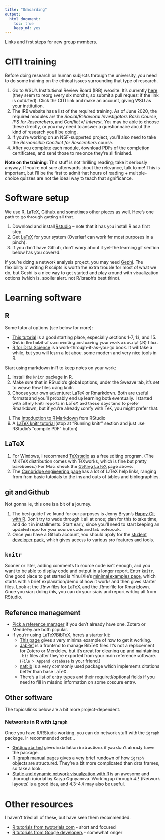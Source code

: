 ```yaml
---
title: "Onboarding"
output: 
  html_document: 
    toc: true
    keep_md: yes
---
```


Links and first steps for new group members. 


# CITI training

Before doing research on human subjects through the university, you need to do some training on the ethical issues surrounding that type of research. 

1. Go to WSU's Institutional Review Board (IRB) website. It's currently [here](https://www.wright.edu/research/research-compliance/irb-general-information) (they seem to reorg every six months, so submit a pull request if the link is outdated). Click the CITI link and make an account, giving WSU as your institution.  
2. The IRB website has a list of the required training. As of June 2020, the required modules are the *Social/Behavioral Investigators Basic Course*, *IPS for Researchers*, and *Conflict of Interest*. You may be able to choose these directly, or you may need to answer a questionnaire about the kind of research you'll be doing. 
3. If you're working on an NSF-supported project, you'll also need to take the *Responsible Conduct for Researchers* course. 
4. After you complete each module, download PDFs of the completion certificates, and send those to me once they're all finished. 

**Note on the training**: This stuff is not thrilling reading; take it seriously anyway. If you're not sure afterwards about the relevance, talk to me! This is important, but I'll be the first to admit that hours of reading + multiple-choice quizzes are not the ideal way to teach that significance. 



# Software setup

We use R, LaTeX, Github, and sometimes other pieces as well. Here's one path to go through getting all that.

1. Download and install [Rstudio](https://rstudio.com/products/rstudio/download/) -- note that it has you install R as a first step. 
2. Get [LaTeX](https://www.latex-project.org/get/) for your system (Overleaf can work for most purposes in a pinch).
3. If you don't have Github, don't worry about it yet--the learning git section below has you covered.

If you're doing a network analysis project, you may need [Gephi](https://gephi.org/). The flexibility of writing R scripts is worth the extra trouble for most of what we do, but Gephi is a nice way to get started and play around with visualization options (which is, spoiler alert, not R/igraph's best thing). 


# Learning software

## R

Some tutorial options (see below for more):

* [This tutorial](http://www.cyclismo.org/tutorial/R/) is a good starting place, especially sections 1-7, 13, and 15. Get in the habit of commenting and saving your work as script (.R) files. 
* [R for Data Science](https://r4ds.had.co.nz/) is a work-through-it-as-you-go book. It will take a while, but you will learn a lot about some modern and very nice tools in R.

Start using markdown in R to keep notes on your work:

1. Install the `knitr` package in R. 
2. Make sure that in RStudio's global options, under the Sweave tab, it's set to weave Rnw files using knitr.
3. Choose your own adventure: LaTeX or Rmarkdown. Both are useful formats and you'll probably end up learning both eventually. I started with all my knitr reports in LaTeX and these days tend to prefer Rmarkdown, but if you're already comfy with TeX, you might prefer that.
  i) The [Introduction to R Markdown](https://rmarkdown.rstudio.com/articles_intro.html) from RStudio
  ii) A [LaTeX knitr tutorial](https://joshldavis.com/2014/04/12/beginners-tutorial-for-knitr/) (stop at "Running knitr" section and just use RStudio's "compile PDF" button)


## LaTeX

1. For Windows, I recommend [TeXstudio](https://texstudio.org/) as a free editing program. (The MiKTeX distribution comes with TeXworks, which is fine but pretty barebones.) For Mac, check the [Getting LaTeX](https://www.latex-project.org/get/) page above.
2. The [Cambridge engineering page](www-h.eng.cam.ac.uk/help/tpl/textprocessing/) has a lot of LaTeX help links, ranging from from basic tutorials to the ins and outs of tables and bibliographies. 


## git and Github 

Not gonna lie, this one is a bit of a journey. 

1. The best guide I've found for our purposes is Jenny Bryan's [Happy Git with R](https://happygitwithr.com/). Don't try to wade through it all at once; plan for this to take time, and do it in installments. Start early, since you'll need to start keeping an updated repo for your source code and lab notebook. 
2. Once you have a Github account, you should apply for the [student developer pack](https://docs.github.com/en/free-pro-team@latest/github/teaching-and-learning-with-github-education/applying-for-a-student-developer-pack), which gives access to various pro features and tools.


## `knitr`

Sooner or later, adding comments to source code isn't enough, and you want to be able to display code and output in a longer report. Enter `knitr`. One good place to get started is Yihui Xie's [minimal examples page](https://yihui.org/knitr/demo/minimal/), which starts with a brief explanation/demo of how it works and then gives starter files. Look at the .Rnw files for LaTeX, and the .Rmd file for Rmarkdown. Once you start doing this, you can do your stats and report writing all from RStudio. 


## Reference management

* [Pick a reference manager](https://en.wikipedia.org/wiki/Comparison_of_reference_management_software) if you don't already have one. Zotero or Mendeley are both popular. 
* If you're using LaTeX/BibTeX, here's a starter kit:
  + [This page](http://www.bibtex.org/Using/) gives a very minimal example of how to get it working. 
  + [JabRef](https://www.jabref.org/) is a frontend to manage BibTeX files. It's not a replacement for Zotero or Mendeley, but it's great for cleaning up and maintaining `.bib` files after they're exported from your main reference software. (`File > Append database` is your friend.)
  + [natbib](http://merkel.texture.rocks/Latex/natbib.php) is a very commonly used package which implements citations better than base LaTeX. 
  + There's a [list of entry types](https://kmh-lanl.hansonhub.com/spie/bibtex-overview.html) and their required/optional fields if you need to fill in missing information on some obscure entry.



## Other software

The topics/links below are a bit more project-dependent.

### Networks in R with `igraph`

Once you have R/RStudio working, you can do network stuff with the `igraph` package. In recommended order...

* [Getting started](https://igraph.org/r/) gives installation instructions if you don't already have the package.
* [R igraph manual pages](https://igraph.org/r/doc/aaa-igraph-package.html) gives a very brief rundown of how `igraph` objects are structured. They're a bit more complicated than data frames, so take a look.
* [Static and dynamic network visualization with R](https://kateto.net/network-visualization) is an awesome and thorough tutorial by Katya Ognyanova. Working up through 4.2 (Network layouts) is a good idea, and 4.3-4.4 may also be useful. 


# Other resources

I haven't tried all of these, but have seen them recommended. 

* [R tutorials from twotorials.com](https://www.twotorials.com) - short and focused
* [R tutorials from Google developers](https://www.youtube.com/playlist?list=PLOU2XLYxmsIK9qQfztXeybpHvru-TrqAP) - somewhat longer